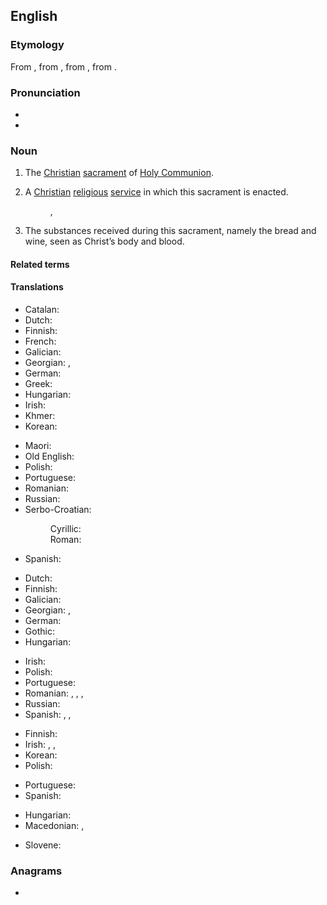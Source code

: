 {{also|eucharist}}
==English==

===Etymology===
From {{inh|en|enm|eukariste}}, from {{der|en|fro|-}}, from {{der|en|LL.|eucharistia}}, from {{der|en|grc|εὐχαριστία|t=gratitude, giving of thanks}}.

===Pronunciation===
* {{IPA|/ˈjuːkəɹɪst/|lang=en}}
* {{hyphenation|Eu|cha|rist|lang=en}}

===Noun===
{{en-noun}}

# {{lb|en|Christianity}} The [[Christian]] [[sacrament]] of [[Holy Communion]].
#: {{syn|en|Holy Communion|Communion}}
# {{lb|en|by extension}} A [[Christian]] [[religious]] [[service]] in which this sacrament is enacted.
#: {{syn|en|Holy Communion|Communion|Mass|Divine Liturgy}}, {{qualifier|informal}} {{l|en|church}}
# The substances received during this sacrament, namely the bread and wine, seen as Christ’s body and blood.
#: {{syn|en|the [[elements]]}}

====Related terms====
{{rel2|eucharistic|eucharistical|lang=en}}

====Translations====
{{trans-top|sacrament}}
* Catalan: {{t+|ca|eucaristia|f}}
* Dutch: {{t+|nl|eucharistie|f}}
* Finnish: {{t+|fi|ehtoollinen}}
* French: {{t+|fr|eucharistie|f}}
* Galician: {{t|gl|eucaristía|f}}
* Georgian: {{t|ka|ევქარისტია}}, {{t|ka|ზიარება}}
* German: {{t+|de|Eucharistie|f}}
* Greek: {{t+|el|ευχαριστία|f}}
* Hungarian: {{t|hu|eucharisztia}}
* Irish: {{t|ga|Eocairist|f}}
* Khmer: {{t|km|ពិធីស្នានកិច្ច|tr=pi’tʰii snaan kəc}}
* Korean: {{t+|ko|성체성사}}
{{trans-mid}}
* Maori: {{t|mi|hākarameta}}
* Old English: {{t|ang|hūsl|n}}
* Polish: {{t+|pl|eucharystia|f}}
* Portuguese: {{t+|pt|eucaristia|f}}
* Romanian: {{t+|ro|euharistie}}
* Russian: {{t+|ru|прича́стие|n}}
* Serbo-Croatian:
*: Cyrillic: {{t|sh|еухарѝстија|f}}
*: Roman: {{t+|sh|euharìstija}}
* Spanish: {{t+|es|eucaristía|f}}
{{trans-bottom}}

{{trans-top|ceremony}}
* Dutch: {{t+|nl|eucharistieviering|f}}
* Finnish: {{t+|fi|ehtoollinen}}
* Galician: {{t|gl|eucaristía|f}}
* Georgian: {{t|ka|ზიარება}}, {{t|ka|ევქარისტია}}
* German: {{t+|de|Eucharistiefeier|f}}
* Gothic: {{t|got|𐌰𐌹𐍅𐍇𐌰𐍂𐌹𐍃𐍄𐌹𐌰|f}}
* Hungarian: {{t|hu|eucharisztia}}
{{trans-mid}}
* Irish: {{t|ga|Eocairist|f}}
* Polish: {{t+|pl|eucharystia|f}}
* Portuguese: {{t+|pt|eucaristia|f}}
* Romanian: {{t+|ro|cuminecătură}}, {{t+|ro|împărtășanie}}, {{t+|ro|euharistie}}, {{t+|ro|grijanie}}
* Russian: {{t+|ru|прича́стие|n}}
* Spanish: {{t|es|Eucaristía|f}}, {{t|es|Cena del Señor}}, {{t|es|Santa Cena}}
{{trans-bottom}}

{{trans-top|subtances}}
* Finnish: {{t+|fi|ehtoollinen}}
* Irish: {{t|ga|corp Chríost|m}}, {{t-check|ga|Eocairist|f}}, {{t|ga|Comaoineach|f}}
* Korean: {{t+|ko|성체성사}}
* Polish: {{t+|pl|eucharystia|f}}
{{trans-mid}}
* Portuguese: {{t+|pt|eucaristia|f}}
* Spanish: {{t+|es|eucaristía|f}}
{{trans-bottom}}

{{checktrans-top}}
* Hungarian: {{t+check|hu|oltáriszentség}}
* Macedonian: {{t-check|mk|причест|f}}, {{t-check|mk|причесна|f}}
{{trans-mid}}
* Slovene: {{t+check|sl|evharistija|f}}
{{trans-bottom}}

===Anagrams===
* {{anagrams|en|thesauric}}
